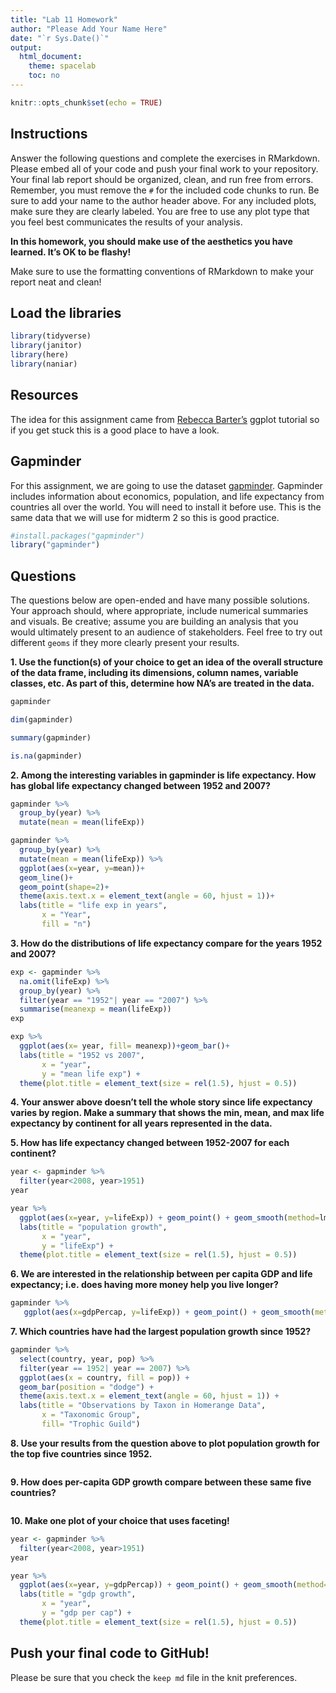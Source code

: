 ```yaml
---
title: "Lab 11 Homework"
author: "Please Add Your Name Here"
date: "`r Sys.Date()`"
output:
  html_document:
    theme: spacelab
    toc: no
---
```


```r
knitr::opts_chunk$set(echo = TRUE)
```

## Instructions
Answer the following questions and complete the exercises in RMarkdown. Please embed all of your code and push your final work to your repository. Your final lab report should be organized, clean, and run free from errors. Remember, you must remove the `#` for the included code chunks to run. Be sure to add your name to the author header above. For any included plots, make sure they are clearly labeled. You are free to use any plot type that you feel best communicates the results of your analysis.  

**In this homework, you should make use of the aesthetics you have learned. It's OK to be flashy!**

Make sure to use the formatting conventions of RMarkdown to make your report neat and clean!  

## Load the libraries
```r
library(tidyverse)
library(janitor)
library(here)
library(naniar)
``` 

## Resources
The idea for this assignment came from [Rebecca Barter's](http://www.rebeccabarter.com/blog/2017-11-17-ggplot2_tutorial/) ggplot tutorial so if you get stuck this is a good place to have a look.  

## Gapminder
For this assignment, we are going to use the dataset [gapminder](https://cran.r-project.org/web/packages/gapminder/index.html). Gapminder includes information about economics, population, and life expectancy from countries all over the world. You will need to install it before use. This is the same data that we will use for midterm 2 so this is good practice.
```r
#install.packages("gapminder")
library("gapminder")
```

## Questions
The questions below are open-ended and have many possible solutions. Your approach should, where appropriate, include numerical summaries and visuals. Be creative; assume you are building an analysis that you would ultimately present to an audience of stakeholders. Feel free to try out different `geoms` if they more clearly present your results.  

**1. Use the function(s) of your choice to get an idea of the overall structure of the data frame, including its dimensions, column names, variable classes, etc. As part of this, determine how NA's are treated in the data.**  

```r
gapminder
```

```r
dim(gapminder)
```
```r
summary(gapminder)
```
```r
is.na(gapminder)
```

**2. Among the interesting variables in gapminder is life expectancy. How has global life expectancy changed between 1952 and 2007?**

```r
gapminder %>%
  group_by(year) %>%
  mutate(mean = mean(lifeExp))
```

```r
gapminder %>%
  group_by(year) %>%
  mutate(mean = mean(lifeExp)) %>%
  ggplot(aes(x=year, y=mean))+
  geom_line()+
  geom_point(shape=2)+
  theme(axis.text.x = element_text(angle = 60, hjust = 1))+
  labs(title = "life exp in years",
       x = "Year",
       fill = "n")
```

**3. How do the distributions of life expectancy compare for the years 1952 and 2007?**

```r
exp <- gapminder %>%
  na.omit(lifeExp) %>%
  group_by(year) %>%
  filter(year == "1952"| year == "2007") %>%
  summarise(meanexp = mean(lifeExp))
exp
```    

```r
exp %>%
  ggplot(aes(x= year, fill= meanexp))+geom_bar()+
  labs(title = "1952 vs 2007",
       x = "year",
       y = "mean life exp") +
  theme(plot.title = element_text(size = rel(1.5), hjust = 0.5))
```

**4. Your answer above doesn't tell the whole story since life expectancy varies by region. Make a summary that shows the min, mean, and max life expectancy by continent for all years represented in the data.**



**5. How has life expectancy changed between 1952-2007 for each continent?**

```r
year <- gapminder %>%
  filter(year<2008, year>1951) 
year

year %>%
  ggplot(aes(x=year, y=lifeExp)) + geom_point() + geom_smooth(method=lm, se=F) + facet_wrap(~continent)+
  labs(title = "population growth",
       x = "year",
       y = "lifeExp") +
  theme(plot.title = element_text(size = rel(1.5), hjust = 0.5))
```  
 

**6. We are interested in the relationship between per capita GDP and life expectancy; i.e. does having more money help you live longer?**

```r
gapminder %>%
   ggplot(aes(x=gdpPercap, y=lifeExp)) + geom_point() + geom_smooth(method=lm, se=F)
```

**7. Which countries have had the largest population growth since 1952?**

```r
gapminder %>%
  select(country, year, pop) %>%
  filter(year == 1952| year == 2007) %>%
  ggplot(aes(x = country, fill = pop)) +
  geom_bar(position = "dodge") +
  theme(axis.text.x = element_text(angle = 60, hjust = 1)) +
  labs(title = "Observations by Taxon in Homerange Data",
       x = "Taxonomic Group",
       fill= "Trophic Guild")
```


**8. Use your results from the question above to plot population growth for the top five countries since 1952.**

```r

```

**9. How does per-capita GDP growth compare between these same five countries?**

```r

```

**10. Make one plot of your choice that uses faceting!**

```r
year <- gapminder %>%
  filter(year<2008, year>1951) 
year

year %>%
  ggplot(aes(x=year, y=gdpPercap)) + geom_point() + geom_smooth(method=lm, se=F) + facet_wrap(~continent)+
  labs(title = "gdp growth",
       x = "year",
       y = "gdp per cap") +
  theme(plot.title = element_text(size = rel(1.5), hjust = 0.5))
```

## Push your final code to GitHub!
Please be sure that you check the `keep md` file in the knit preferences. 